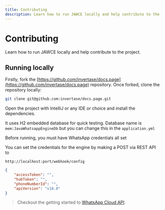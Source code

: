 ```yaml
---
title: Contributing
description: Learn how to run JAWCE locally and help contribute to the project.
---
```


# Contributing

Learn how to run JAWCE locally and help contribute to the project.

## Running locally

Firstly, fork the [https://github.com/invertase/docs.page](https://github.com/invertase/docs.page) repository.
Once forked, clone the repository locally:

```bash
git clone git@github.com:invertase/docs.page.git
```

Open the project with IntelliJ or any IDE or choice and install the dependencies.

It uses H2 embedded database for quick testing. Database name is `mem:JavaWhatsappEngineDb` but you can change this in the `application.yml`


Before running, you must have WhatsApp credentials all set

You can set the credentials for the engine by making a POST via REST API to

`http://localhost:port/webhook/config`

```json
{
    "accessToken": "",
    "hubToken": "",
    "phoneNumberId": "",
    "apiVersion": "v18.0"
}
```

> Checkout the getting started to [WhatsApp Cloud API](https://developers.facebook.com/docs/whatsapp/cloud-api/get-started/).

